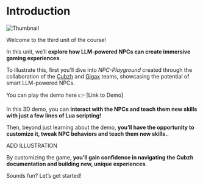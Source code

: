 # Introduction

<img src="https://huggingface.co/datasets/huggingface-ml-4-games-course/course-images/resolve/main/en/unit3/thumbnail.png" alt="Thumbnail" />

Welcome to the third unit of the course!

In this unit, we’ll **explore how LLM-powered NPCs can create immersive gaming experiences**. 

To illustrate this, first you'll dive into *NPC-Playground* created through the collaboration of the [Cubzh](https://cu.bzh/) and [Gigax](https://github.com/GigaxGames/gigax) teams, showcasing the potential of smart LLM-powered NPCs.

You can play the demo here 👉 [Link to Demo]

In this 3D demo, you can **interact with the NPCs and teach them new skills with just a few lines of Lua scripting!**

Then, beyond just learning about the demo, **you’ll have the opportunity to customize it, tweak NPC behaviors and teach them new skills.**. 

ADD ILLUSTRATION 

By customizing the game, **you’ll gain confidence in navigating the Cubzh documentation and building new, unique experiences**.

Sounds fun? Let’s get started!

